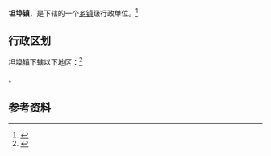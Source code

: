 {{中国乡级行政区|37/13/28/103/000}}

'''坦埠镇'''，是{{PRC admin/fullname|37/13/28/103/000|3}}下辖的一个[[乡镇|乡镇]]级行政单位。<ref>{{PRC admin/ref sgc|{{PRC admin/parent|37/13/28/103/000}}}}</ref>

== 行政区划 ==

坦埠镇下辖以下地区：<ref>{{PRC admin/ref sgc|37/13/28/103/000}}</ref>

{{PRC admin/children|37/13/28/103/000}}。

== 参考资料 ==

{{reflist}}

{{行政区划小作品}}
{{PRC admin/navcat|37/13/28/103/000}}